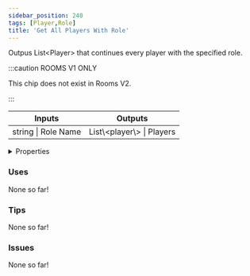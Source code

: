 ```yaml
---
sidebar_position: 240
tags: [Player,Role]
title: 'Get All Players With Role'
---
```


Outpus List\<Player\> that continues every player with the specified role.

:::caution ROOMS V1 ONLY
    
This chip does not exist in Rooms V2.

:::


<IChip uuid="1c0a6bd4-bcac-40a9-8bae-fceff7ff7cff"/>

<table><thead><tr><th>Inputs</th><th>Outputs</th></tr></thead><tbody><tr><td>string | Role Name</td><td>List\&lt;player\&gt; | Players</td></tr></tbody></table>

<details>
  <summary>Properties</summary>
  <div>
    <div>
    <table>
      <tbody>
        <tr>
          <td>Is beta required?</td>
          <td>No</td>
        </tr>
        <tr>
          <td>Is chip a trolling risk?</td>
          <td>No</td>
        </tr>
        <tr>
          <td>Is chip a role assignment risk?</td>
          <td>No</td>
        </tr>
        <tr>
          <td>Chip UUID</td>
          <td>1c0a6bd4-bcac-40a9-8bae-fceff7ff7cff</td>
        </tr>
        <tr>
          <td>Room availability</td>
          <td>Rooms V1 only</td>
        </tr>
      </tbody>
    </table>
    </div>
  </div>
</details>

### Uses

None so far!

### Tips

None so far!

### Issues

None so far!